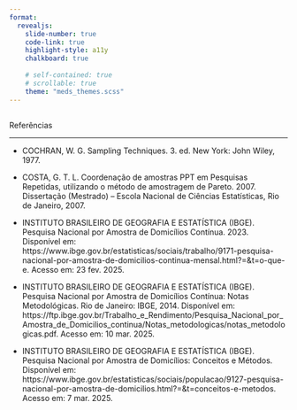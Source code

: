 ```yaml
---
format: 
  revealjs:
    slide-number: true
    code-link: true
    highlight-style: a11y
    chalkboard: true
    
    # self-contained: true
    # scrollable: true
    theme: "meds_themes.scss"
---
```


## {#topicos data-menu-title="Referências"}

[Referências]{.slide-title}

<hr>

::: body-text-m

- COCHRAN, W. G. Sampling Techniques. 3. ed. New York: John Wiley, 1977.


- COSTA, G. T. L. Coordenação de amostras PPT em Pesquisas Repetidas, utilizando o método de amostragem de
Pareto. 2007. Dissertação (Mestrado) – Escola Nacional de Ciências Estatísticas, Rio de Janeiro, 2007.


- INSTITUTO BRASILEIRO DE GEOGRAFIA E ESTATÍSTICA (IBGE). Pesquisa Nacional por Amostra de Domicílios 
Contínua. 2023. Disponível em:
https://www.ibge.gov.br/estatisticas/sociais/trabalho/9171-pesquisa-nacional-por-amostra-de-domicilios-continua-mensal.html?=$\&$t=o-que-e. 
Acesso em: 23 fev. 2025.


- INSTITUTO BRASILEIRO DE GEOGRAFIA E ESTATÍSTICA (IBGE).
Pesquisa Nacional por Amostra de Domicílios Contínua: Notas Metodológicas.
Rio de Janeiro: IBGE, 2014. Disponível em: https://ftp.ibge.gov.br/Trabalho_e_Rendimento/Pesquisa_Nacional_por_Amostra_de_Domicilios_continua/Notas_metodologicas/notas_metodologicas.pdf.
Acesso em: 10 mar. 2025.

- INSTITUTO BRASILEIRO DE GEOGRAFIA E ESTATÍSTICA (IBGE).
Pesquisa Nacional por Amostra de Domicílios: Conceitos e Métodos.
Disponível em: https://www.ibge.gov.br/estatisticas/sociais/populacao/9127-pesquisa-nacional-por-amostra-de-domicilios.html?=$\&$t=conceitos-e-metodos. 
Acesso em: 7 mar. 2025.

:::
